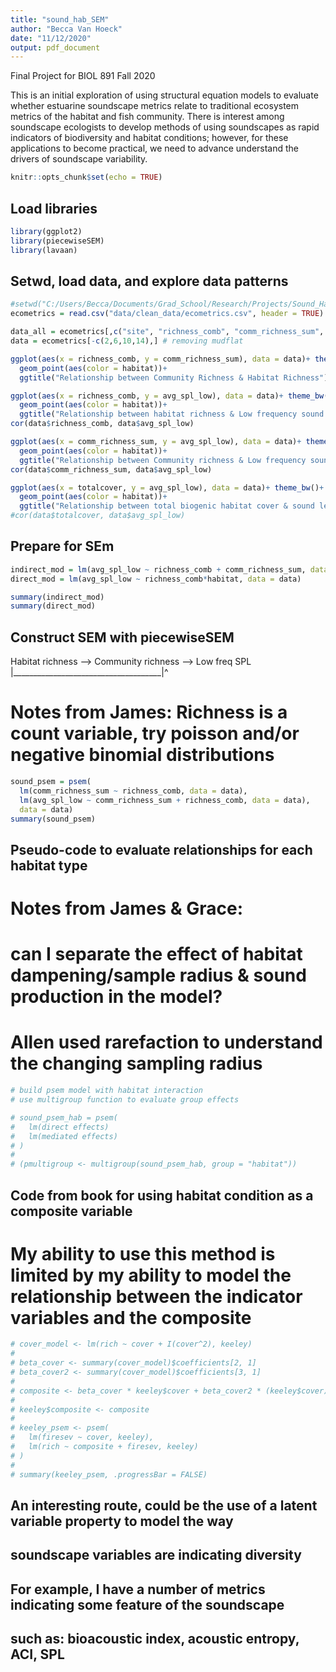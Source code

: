 ```yaml
---
title: "sound_hab_SEM"
author: "Becca Van Hoeck"
date: "11/12/2020"
output: pdf_document
---
```


Final Project for BIOL 891 Fall 2020

This is an initial exploration of using structural equation models to evaluate whether estuarine soundscape metrics relate to traditional ecosystem metrics of the habitat and fish community. There is interest among soundscape ecologists to develop methods of using soundscapes as rapid indicators of biodiversity and habitat conditions; however, for these applications to become practical, we need to advance understand the drivers of soundscape variability. 

```r
knitr::opts_chunk$set(echo = TRUE)
```

## Load libraries

```r
library(ggplot2)
library(piecewiseSEM)
library(lavaan)

```

## Setwd, load data, and explore data patterns

```r
#setwd("C:/Users/Becca/Documents/Grad_School/Research/Projects/Sound_Habitat/data")
ecometrics = read.csv("data/clean_data/ecometrics.csv", header = TRUE)

data_all = ecometrics[,c("site", "richness_comb", "comm_richness_sum", "avg_spl_low")]
data = ecometrics[-c(2,6,10,14),] # removing mudflat

ggplot(aes(x = richness_comb, y = comm_richness_sum), data = data)+ theme_bw()+
  geom_point(aes(color = habitat))+
  ggtitle("Relationship between Community Richness & Habitat Richness")

ggplot(aes(x = richness_comb, y = avg_spl_low), data = data)+ theme_bw()+
  geom_point(aes(color = habitat))+
  ggtitle("Relationship between habitat richness & Low frequency sound level")
cor(data$richness_comb, data$avg_spl_low)

ggplot(aes(x = comm_richness_sum, y = avg_spl_low), data = data)+ theme_bw()+
  geom_point(aes(color = habitat))+
  ggtitle("Relationship between Community richness & Low frequency sound level")
cor(data$comm_richness_sum, data$avg_spl_low)

ggplot(aes(x = totalcover, y = avg_spl_low), data = data)+ theme_bw()+
  geom_point(aes(color = habitat))+
  ggtitle("Relationship between total biogenic habitat cover & sound level")
#cor(data$totalcover, data$avg_spl_low)

```

## Prepare for SEm

```r

indirect_mod = lm(avg_spl_low ~ richness_comb + comm_richness_sum, data = data)
direct_mod = lm(avg_spl_low ~ richness_comb*habitat, data = data)

summary(indirect_mod)
summary(direct_mod)

```

## Construct SEM with piecewiseSEM

Habitat richness ---> Community richness ---> Low freq SPL
          |_____________________________________|^

# Notes from James: Richness is a count variable, try poisson and/or negative binomial distributions
   
```r
sound_psem = psem(
  lm(comm_richness_sum ~ richness_comb, data = data), 
  lm(avg_spl_low ~ comm_richness_sum + richness_comb, data = data),
  data = data)
summary(sound_psem)

```

## Pseudo-code to evaluate relationships for each habitat type

# Notes from James & Grace: 
# can I separate the effect of habitat dampening/sample radius & sound production in the model?
# Allen used rarefaction to understand the changing sampling radius

```r
# build psem model with habitat interaction
# use multigroup function to evaluate group effects

# sound_psem_hab = psem(
#   lm(direct effects)
#   lm(mediated effects)
# )
# 
# (pmultigroup <- multigroup(sound_psem_hab, group = "habitat"))

```

## Code from book for using habitat condition as a composite variable

# My ability to use this method is limited by my ability to model the relationship between the indicator variables and the composite

```r

# cover_model <- lm(rich ~ cover + I(cover^2), keeley)
# 
# beta_cover <- summary(cover_model)$coefficients[2, 1]
# beta_cover2 <- summary(cover_model)$coefficients[3, 1]
# 
# composite <- beta_cover * keeley$cover + beta_cover2 * (keeley$cover)^2
# 
# keeley$composite <- composite
# 
# keeley_psem <- psem(
#   lm(firesev ~ cover, keeley),
#   lm(rich ~ composite + firesev, keeley)
# )
# 
# summary(keeley_psem, .progressBar = FALSE)

```

## An interesting route, could be the use of a latent variable property to model the way
## soundscape variables are indicating diversity
## For example, I have a number of metrics indicating some feature of the soundscape
## such as: bioacoustic index, acoustic entropy, ACI, SPL

